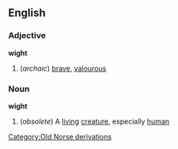 ==English==
===Adjective===
'''wight'''
#(''archaic'') [[brave]], [[valourous]]
===Noun===
'''wight'''
#(''obsolete'') A [[living]] [[creature]], especially [[human]]
[[Category:Old Norse derivations]]